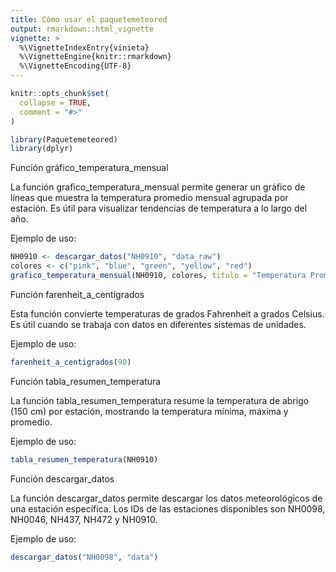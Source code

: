 ```yaml
---
title: Cómo usar el paquetemeteored
output: rmarkdown::html_vignette
vignette: >
  %\VignetteIndexEntry{vinieta}
  %\VignetteEngine{knitr::rmarkdown}
  %\VignetteEncoding{UTF-8}
---
```


```r
knitr::opts_chunk$set(
  collapse = TRUE,
  comment = "#>"
)
```


```r
library(Paquetemeteored)
library(dplyr)
```



Función gráfico_temperatura_mensual

La función grafico_temperatura_mensual permite generar un gráfico de líneas que muestra la temperatura promedio mensual agrupada por estación. Es útil para visualizar tendencias de temperatura a lo largo del año.

Ejemplo de uso:
```r
NH0910 <- descargar_datos("NH0910", "data_raw")
colores <- c("pink", "blue", "green", "yellow", "red")
grafico_temperatura_mensual(NH0910, colores, titulo = "Temperatura Promedio Mensual")

```

Función farenheit_a_centigrados

Esta función convierte temperaturas de grados Fahrenheit a grados Celsius. Es útil cuando se trabaja con datos en diferentes sistemas de unidades.

Ejemplo de uso:

```r
farenheit_a_centigrados(90)
```

Función tabla_resumen_temperatura

La función tabla_resumen_temperatura resume la temperatura de abrigo (150 cm) por estación, mostrando la temperatura mínima, máxima y promedio.

Ejemplo de uso:
```r
tabla_resumen_temperatura(NH0910)
```

Función descargar_datos

La función descargar_datos permite descargar los datos meteorológicos de una estación específica. Los IDs de las estaciones disponibles son NH0098, NH0046, NH437, NH472 y NH0910.

Ejemplo de uso:
```r
descargar_datos("NH0098", "data")
```
